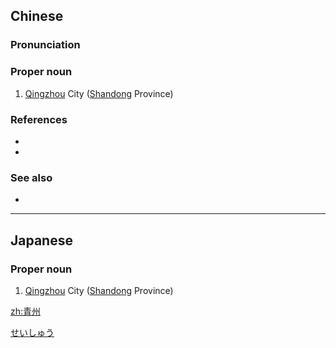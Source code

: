 ==Chinese==
{{zh-forms}}

===Pronunciation===
{{zh-pron
|m=Qīngzhōu
|cat=pn
}}

===Proper noun===
{{zh-proper noun}}

# [[w:Qingzhou|Qingzhou]] City ([[w:Shandong|Shandong]] Province)

===References===
* {{pedialite|青州|lang=zh}}
* {{pedialite|Qingzhou}}

===See also===
* {{zh-l|九州}}

{{zh-cat|Cities|Places in Romance of the Three Kingdoms}}

----

==Japanese==
{{ja-kanjitab|せい|しゅう|yomi=o}}

===Proper noun===
{{ja-pos|せいしゅう|proper}}

# [[w:Qingzhou|Qingzhou]] City ([[w:Shandong|Shandong]] Province)

[[Category:ja:Cities|せいしゅう]]

[[zh:青州]]